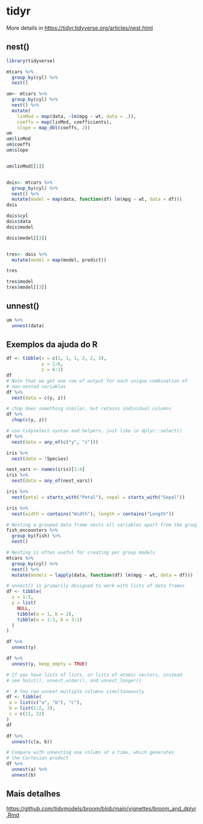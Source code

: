 # tidyr

More details in [https://tidyr.tidyverse.org/articles/nest.html](https://tidyr.tidyverse.org/articles/nest.html)

## nest()

```r
library(tidyverse)

mtcars %>% 
  group_by(cyl) %>% 
  nest() 

um<- mtcars %>% 
  group_by(cyl) %>% 
  nest() %>%
  mutate(
    linMod = map(data, ~lm(mpg ~ wt, data = .)),
    coeffs = map(linMod, coefficients),
    slope = map_dbl(coeffs, 2))
um
um$linMod
um$coeffs
um$slope


um$linMod[[1]]


dois<- mtcars %>% 
  group_by(cyl) %>% 
  nest() %>% 
  mutate(model = map(data, function(df) lm(mpg ~ wt, data = df)))
dois

dois$cyl
dois$data
dois$model

dois$model[[3]]


tres<- dois %>% 
  mutate(model = map(model, predict))

tres

tres$model
tres$model[[3]]
```

## unnest()

```r
um %>% 
  unnest(data)
```


## Exemplos da ajuda do R

```r
df <- tibble(x = c(1, 1, 1, 2, 2, 3), 
             y = 1:6, 
             z = 6:1)
df
# Note that we get one row of output for each unique combination of
# non-nested variables
df %>% 
  nest(data = c(y, z))

# chop does something similar, but retains individual columns
df %>% 
  chop(c(y, z))

# use tidyselect syntax and helpers, just like in dplyr::select()
df %>% 
  nest(data = any_of(c("y", "z")))

iris %>% 
  nest(data = !Species)

nest_vars <- names(iris)[1:4]
iris %>% 
  nest(data = any_of(nest_vars))

iris %>%
  nest(petal = starts_with("Petal"), sepal = starts_with("Sepal"))

iris %>%
  nest(width = contains("Width"), length = contains("Length"))

# Nesting a grouped data frame nests all variables apart from the group vars
fish_encounters %>%
  group_by(fish) %>%
  nest()

# Nesting is often useful for creating per group models
mtcars %>%
  group_by(cyl) %>%
  nest() %>%
  mutate(models = lapply(data, function(df) lm(mpg ~ wt, data = df)))

# unnest() is primarily designed to work with lists of data frames
df <- tibble(
  x = 1:3,
  y = list(
    NULL,
    tibble(a = 1, b = 2),
    tibble(a = 1:3, b = 3:1)
  )
)

df %>% 
  unnest(y)

df %>% 
  unnest(y, keep_empty = TRUE)

# If you have lists of lists, or lists of atomic vectors, instead
# see hoist(), unnest_wider(), and unnest_longer()

#' # You can unnest multiple columns simultaneously
df <- tibble(
 a = list(c("a", "b"), "c"),
 b = list(1:2, 3),
 c = c(11, 22)
)
df

df %>% 
  unnest(c(a, b))

# Compare with unnesting one column at a time, which generates
# the Cartesian product
df %>% 
  unnest(a) %>% 
  unnest(b)
```

## Mais detalhes

[https://github.com/tidymodels/broom/blob/main/vignettes/broom_and_dplyr.Rmd](https://github.com/tidymodels/broom/blob/main/vignettes/broom_and_dplyr.Rmd)

